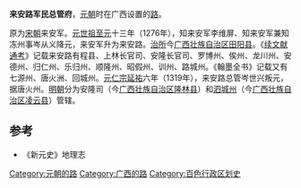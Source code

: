 '''来安路军民总管府'''，[[元朝|元朝]]时在广西设置的[[路_(行政区划)|路]]。

原为[[宋朝|宋朝]]来安军。[[元世祖|元世祖]][[至元_(忽必烈)|至元]]十三年（1276年），知来安军李维屏、知来安军兼知冻州事岑从义降元，来安军升为来安路。[[治所|治所]]今[[广西壮族自治区|广西壮族自治区]][[田阳县|田阳县]]。《[[续文献通考|续文献通考]]》记载来安路有程县、上林长官司、安隆长官司、罗博州、俟州、龙川州、安德州、归仁州、乐归州、顺隆州、昭假州、训州、路城州。《翰墨全书》记载又有七源州、唐火洲、回城州。[[元仁宗|元仁宗]][[延祐|延祐]]六年（1319年），来安路总管岑世兴叛元，据唐火州。[[明朝|明朝]]分为安隆司（今[[广西壮族自治区|广西壮族自治区]][[隆林县|隆林县]]）和[[泗城州|泗城州]]（今[[广西壮族自治区|广西壮族自治区]][[凌云县|凌云县]]）管辖。
==参考==
*《新元史》地理志
{{元朝行政区划|nocat}}
{{元朝行政区划小作品}}
[[Category:元朝的路|Category:元朝的路]]
[[Category:广西的路|Category:广西的路]]
[[Category:百色行政区划史|Category:百色行政区划史]]
